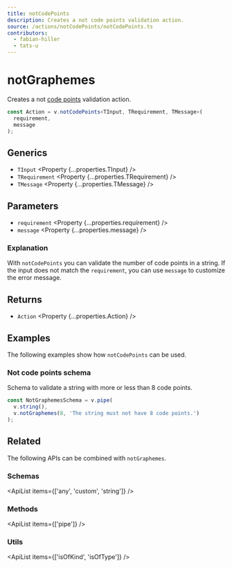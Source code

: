 ```yaml
---
title: notCodePoints
description: Creates a not code points validation action.
source: /actions/notCodePoints/notCodePoints.ts
contributors:
  - fabian-hiller
  - tats-u
---
```



# notGraphemes

Creates a not [code points](https://developer.mozilla.org/en-US/docs/Glossary/Code_point) validation action.

```ts
const Action = v.notCodePoints<TInput, TRequirement, TMessage>(
  requirement,
  message
);
```

## Generics

- `TInput` <Property {...properties.TInput} />
- `TRequirement` <Property {...properties.TRequirement} />
- `TMessage` <Property {...properties.TMessage} />

## Parameters

- `requirement` <Property {...properties.requirement} />
- `message` <Property {...properties.message} />

### Explanation

With `notCodePoints` you can validate the number of code points in a string. If the input does not match the `requirement`, you can use `message` to customize the error message.

## Returns

- `Action` <Property {...properties.Action} />

## Examples

The following examples show how `notCodePoints` can be used.

### Not code points schema

Schema to validate a string with more or less than 8 code points.

```ts
const NotGraphemesSchema = v.pipe(
  v.string(),
  v.notGraphemes(8, 'The string must not have 8 code points.')
);
```

## Related

The following APIs can be combined with `notGraphemes`.

### Schemas

<ApiList items={['any', 'custom', 'string']} />

### Methods

<ApiList items={['pipe']} />

### Utils

<ApiList items={['isOfKind', 'isOfType']} />
